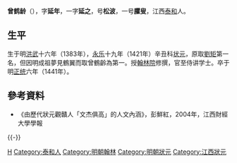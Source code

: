 '''曾鹤龄'''（{{bd|1383年||1441年|catIdx=Z曾}}），字'''延年'''，一字'''延之'''，号'''松波'''，一号'''臞叟'''，江西[[泰和县|泰和]]人。

== 生平 ==
生于明[[洪武|洪武]]十六年（1383年），[[永乐_(明朝)|永乐]]十九年（1421年）辛丑科[[状元|状元]]，原取[[劉矩|劉矩]]第一名，但因明成祖夢見鶴翼而取曾鶴齡為第一。授[[翰林院|翰林院]]修撰，官至侍讲学士。卒于明[[正统_(年号)|正统]]六年（1441年）。

== 參考資料 ==
* 《由歷代狀元觀贛人「文杰俱高」的人文內涵》，彭鮮紅，2004年，江西財經大學學報

{{-}}
{{江西狀元}}
{{永樂十九年辛丑科殿試金榜}}

{{Authority control}}

{{DEFAULTSORT:Zeng曾}}
[[Category:曾姓|H]]
[[Category:泰和人|Category:泰和人]]
[[Category:明朝翰林|Category:明朝翰林]]
[[Category:明朝狀元|Category:明朝狀元]]
[[Category:江西狀元|Category:江西狀元]]